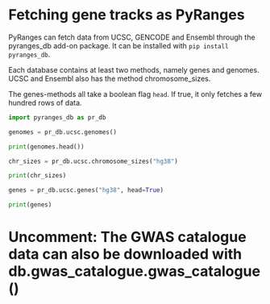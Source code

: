 # Fetching gene tracks as PyRanges

PyRanges can fetch data from UCSC, GENCODE and Ensembl through the pyranges_db add-on package.
It can be installed with `pip install pyranges_db`.

Each database contains at least two methods, namely genes and genomes. UCSC and
Ensembl also has the method chromosome_sizes.

The genes-methods all take a boolean flag `head`. If true, it only fetches a few hundred rows of data.

```python
import pyranges_db as pr_db

genomes = pr_db.ucsc.genomes()

print(genomes.head())

chr_sizes = pr_db.ucsc.chromosome_sizes("hg38")

print(chr_sizes)

genes = pr_db.ucsc.genes("hg38", head=True)

print(genes)
```

# Uncomment: The GWAS catalogue data can also be downloaded with db.gwas_catalogue.gwas_catalogue()